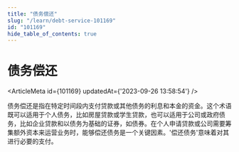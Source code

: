 ```yaml
---
title: "债务偿还"
slug: "/learn/debt-service-101169"
id: "101169"
hide_table_of_contents: true
---
```



# 债务偿还

<ArticleMeta id={101169} updatedAt={'2023-09-26 13:58:54'} />
<div className='border-solid border-b border-t-0 my-4 border-[var(--ifm-color-gray-300)]' />

债务偿还是指在特定时间段内支付贷款或其他债务的利息和本金的资金。这个术语既可以适用于个人债务，比如房屋贷款或学生贷款，也可以适用于公司或政府债务，比如企业贷款和以债务为基础的证券，如债券。在个人申请贷款或公司需要筹集额外资本来运营业务时，能够偿还债务是一个关键因素。'偿还债务'意味着对其进行必要的支付。
